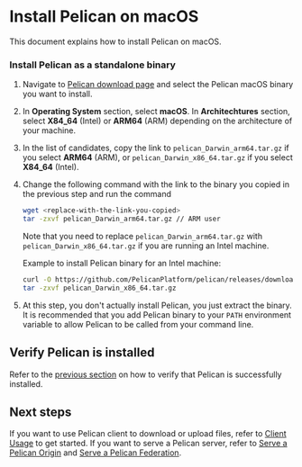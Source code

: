 # Install Pelican on macOS

This document explains how to install Pelican on macOS.

### Install Pelican as a standalone binary

1. Navigate to [Pelican download page](../install.mdx) and select the Pelican macOS binary you want to install.

2. In **Operating System** section, select **macOS**. In **Architechtures** section, select **X84_64** (Intel) or **ARM64** (ARM) depending on the architecture of your machine.

3. In the list of candidates, copy the link to `pelican_Darwin_arm64.tar.gz` if you select **ARM64** (ARM), or `pelican_Darwin_x86_64.tar.gz` if you select **X84_64** (Intel).

4. Change the following command with the link to the binary you copied in the previous step and run the command

    ```bash
    wget <replace-with-the-link-you-copied>
    tar -zxvf pelican_Darwin_arm64.tar.gz // ARM user
    ```

    Note that you need to replace `pelican_Darwin_arm64.tar.gz` with `pelican_Darwin_x86_64.tar.gz` if you are running an Intel machine.

    Example to install Pelican binary for an Intel machine:

    ```bash
    curl -O https://github.com/PelicanPlatform/pelican/releases/download/v7.5.8/pelican_Darwin_x86_64.tar.gz
    tar -zxvf pelican_Darwin_x86_64.tar.gz
    ```

5. At this step, you don't actually install Pelican, you just extract the binary. It is recommended that you add Pelican binary to your `PATH` environment variable to allow Pelican to be called from your command line.

## Verify Pelican is installed

Refer to the [previous section](./rhel.mdx#verify-pelican-is-installed) on how to verify that Pelican is successfully installed.

## Next steps

If you want to use Pelican client to download or upload files, refer to [Client Usage](../client-usage.mdx) to get started. If you want to serve a Pelican server, refer to [Serve a Pelican Origin](../serving_an_origin.mdx) and [Serve a Pelican Federation](../serving_a_federation.mdx).
